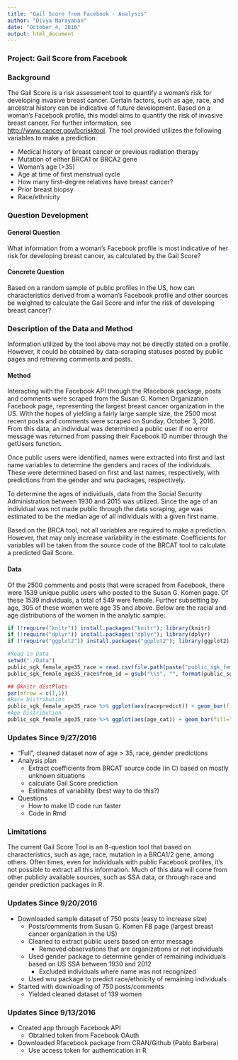 ```yaml
---
title: "Gail Score from Facebook - Analysis"
author: "Divya Narayanan"
date: "October 4, 2016"
output: html_document
---
```

### Project: Gail Score from Facebook

### Background

The Gail Score is a risk assessment tool to quantify a woman's risk for developing invasive breast cancer. Certain factors, such as age, race, and ancestral history can be indicative of future development. Based on a woman's Facebook profile, this model aims to quantify the risk of invasive breast cancer. For further information, see <http://www.cancer.gov/bcrisktool>. The tool provided utilizes the following variables to make a prediction: 

* Medical history of breast cancer or previous radiation therapy
* Mutation of either BRCA1 or BRCA2 gene
* Woman's age (>35)
* Age at time of first menstrual cycle
* How many first-degree relatives have breast cancer?
* Prior breast biopsy
* Race/ethnicity

### Question Development
#### General Question

What information from a woman's Facebook profile is most indicative of her risk for developing breast cancer, as calculated by the Gail Score? 

#### Concrete Question 

Based on a random sample of public profiles in the US, how can characteristics derived from a woman's Facebook profile and other sources be weighted to calculate the Gail Score and infer the risk of developing breast cancer? 

### Description of the Data and Method

Information utilized by the tool above may not be directly stated on a profile. However, it could be obtained by data-scraping statuses posted by public pages and retrieving comments and posts. 

#### Method

Interacting with the Facebook API through the Rfacebook package, posts and comments were scraped from the Susan G. Komen Organization Facebook page, representing the largest breast cancer organization in the US. With the hopes of yielding a fairly large sample size, the 2500 most recent posts and comments were scraped on Sunday, October 3, 2016. From this data, an individual was determined a public user if no error message was returned from passing their Facebook ID number through the getUsers function. 

Once public users were identified, names were extracted into first and last name variables to determine the genders and races of the individuals. These were determined based on first and last names, respectively, with predictions from the gender and wru packages, respectively.

To determine the ages of individuals, data from the Social Security Administration between 1930 and 2015 was utilized. Since the age of an individual was not made public through the data scraping, age was estimated to be the median age of all individuals with a given first name. 

Based on the BRCA tool, not all variables are required to make a prediction. However, that may only increase variability in the estimate. Coefficients for variables will be taken from the source code of the BRCAT tool to calculate a predicted Gail Score. 

#### Data
Of the 2500 comments and posts that were scraped from Facebook, there were 1539 unique public users who posted to the Susan G. Komen page. Of these 1539 individuals, a total of 549 were female. Further subsetting by age, 305 of these women were age 35 and above. Below are the racial and age distributions of the women in the analytic sample: 

```r
if (!require("knitr")) install.packages("knitr"); library(knitr)
if (!require("dplyr")) install.packages("dplyr"); library(dplyr)
if (!require("ggplot2")) install.packages("ggplot2"); library(ggplot2)

#Read in Data
setwd("./Data")
public_sgk_female_age35_race = read.csv(file.path(paste("public_sgk_female_age35_race_", "2016-10-02", "_raw.csv", sep = "")), header = TRUE) 
public_sgk_female_age35_race$from_id = gsub("\\s", "", format(public_sgk_female_age35_race$from_id, scientific = FALSE))
```

```r
## @knitr distPlots
par(mfrow = c(1,1))
#Race Distribution
public_sgk_female_age35_race %>% ggplot(aes(racepredict)) + geom_bar(fill="#880011") + ggtitle("Racial Distribution of Public Facebook Users") + labs(x="Race", y="Count by\nRacial Category") 
#Age Distribution
public_sgk_female_age35_race %>% ggplot(aes(age_cat)) + geom_bar(fill="#880011") + ggtitle("Age Distribution of Public Facebook Users") + labs(x="Age", y="Count by\nAge Category") 
```

### Updates Since 9/27/2016
* "Full", cleaned dataset now of age > 35, race, gender predictions
* Analysis plan
    + Extract coefficients from BRCAT source code (in C) based on mostly unknown situations
    + calculate Gail Score prediction 
    + Estimates of variability (best way to do this?)
* Questions 
    + How to make ID code run faster
    + Code in Rmd


### Limitations
The current Gail Score Tool is an 8-question tool that based on characteristics, such as age, race, mutation in a BRCA1/2 gene, among others. Often times, even for individuals with public Facebook profiles, it's not possible to extract all this information. Much of this data will come from other publicly available sources, such as SSA data, or through race and gender prediction packages in R.   

### Updates Since 9/20/2016
* Downloaded sample dataset of 750 posts (easy to increase size)
    + Posts/comments from Susan G. Komen FB page (largest breast cancer organization in the US)
    + Cleaned to extract public users based on error message
        * Removed observations that are organizations or not individuals 
    + Used gender package to determine gender of remaining individuals based on US SSA between 1930 and 2012
        * Excluded individuals where name was not recognized 
    + Used wru package to predict race/ethnicity of remaining individuals
* Started with downloading of 750 posts/comments
    + Yielded cleaned dataset of 139 women 

### Updates Since 9/13/2016
* Created app through Facebook API
    + Obtained token from Facebook OAuth
* Downloaded Rfacebook package from CRAN/Github (Pablo Barbera)
    + Use access token for authentication in R 